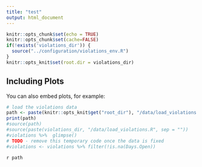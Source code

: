 ```yaml
---
title: "test"
output: html_document
---
```


```r
knitr::opts_chunk$set(echo = TRUE)
knitr::opts_chunk$set(cache=FALSE)
if(!exists('violations_dir')) {
  source("../configuration/violations_env.R")
}
knitr::opts_knit$set(root.dir = violations_dir)
```

## Including Plots

You can also embed plots, for example:

```r
# load the violations data
path <- paste(knitr::opts_knit$get("root_dir"), "/data/load_violations.R", sep = "")
print(path)
#source(path)
#source(paste(violations_dir, "/data/load_violations.R", sep = ""))
#violations %>%  glimpse()
# TODO - remove this temporary code once the data is fixed
#violations <- violations %>% filter(!is.na(Days.Open))
```

`r path`

